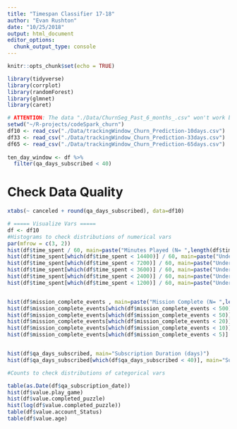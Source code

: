 ```yaml
---
title: "Timespan Classifier 17-18"
author: "Evan Rushton"
date: "10/25/2018"
output: html_document
editor_options: 
  chunk_output_type: console
---
```


```r
knitr::opts_chunk$set(echo = TRUE)
```

```r
library(tidyverse)
library(corrplot)
library(randomForest)
library(glmnet)
library(caret)
```

```r

# ATTENTION: The data "./Data/ChurnSeg_Past_6_months_.csv" won't work because it is aggregated aross subscription duration. Need to constrain the data during aggregation step in JQL as J.F. did in his pull. "./Data/Churn_5-week_windows_Past_3_months.csv" is not up-to-date
setwd("~/R-projects/codeSpark_churn")
df10 <- read_csv("./Data/trackingWindow_Churn_Prediction-10days.csv")
df33 <- read_csv("./Data/trackingWindow_Churn_Prediction-33days.csv")
df65 <- read_csv("./Data/trackingWindow_Churn_Prediction-65days.csv")
   
ten_day_window <- df %>% 
  filter(qa_days_subscribed < 40)
```

# Check Data Quality

```r

xtabs(~ canceled + round(qa_days_subscribed), data=df10)


```



```r
# ===== Visualize Vars =====
df <- df10
#Histograms to check distributions of numerical vars
par(mfrow = c(3, 2)) 
hist(df$time_spent / 60, main=paste("Minutes Played (N= ",length(df$time_spent),")", sep=""), xlab="")
hist(df$time_spent[which(df$time_spent < 14400)] / 60, main=paste("Under 240 mins (N= ",length(df$time_spent[which(df$time_spent < 14400)]),")", sep=""), xlab="")
hist(df$time_spent[which(df$time_spent < 7200)] / 60, main=paste("Under 120 mins (N= ",length(df$time_spent[which(df$time_spent < 7200)]),")", sep=""), xlab="") 
hist(df$time_spent[which(df$time_spent < 3600)] / 60, main=paste("Under 60 mins (N= ",length(df$time_spent[which(df$time_spent < 3600)]),")", sep=""), xlab="") 
hist(df$time_spent[which(df$time_spent < 2400)] / 60, main=paste("Under 40 mins (N= ",length(df$time_spent[which(df$time_spent < 2400)]),")", sep=""), xlab="") 
hist(df$time_spent[which(df$time_spent < 1200)] / 60, main=paste("Under 20 mins (N= ",length(df$time_spent[which(df$time_spent < 1200)]),")", sep=""), xlab="") 


hist(df$mission_complete_events , main=paste("Mission Complete (N= ",length(df$mission_complete_events),")", sep=""), xlab="")
hist(df$mission_complete_events[which(df$mission_complete_events < 500)] , main=paste("Under 500 complete (N= ",length(df$mission_complete_events[which(df$mission_complete_events < 500)]),")", sep=""), xlab="")
hist(df$mission_complete_events[which(df$mission_complete_events < 50)] , main=paste("Under 50 complete (N= ",length(df$mission_complete_events[which(df$mission_complete_events < 50)]),")", sep=""), xlab="")
hist(df$mission_complete_events[which(df$mission_complete_events < 20)] , main=paste("Under 20 complete (N= ",length(df$mission_complete_events[which(df$mission_complete_events < 20)]),")", sep=""), xlab="")
hist(df$mission_complete_events[which(df$mission_complete_events < 10)] , main=paste("Under 10 complete (N= ",length(df$mission_complete_events[which(df$mission_complete_events < 10)]),")", sep=""), xlab="")
hist(df$mission_complete_events[which(df$mission_complete_events < 5)] , main=paste("Under 5 complete (N= ",length(df$mission_complete_events[which(df$mission_complete_events < 5)]),")", sep=""), xlab="")


hist(df$qa_days_subscribed, main="Subscription Duration (days)")
hist(df$qa_days_subscribed[which(df$qa_days_subscribed < 40)], main="Subscription Duration (Under 40 days)")

#Counts to check distributions of categorical vars

table(as.Date(df$qa_subscription_date))
hist(df$value.play_game)
hist(df$value.completed_puzzle)
hist(log(df$value.completed_puzzle))
table(df$value.account_Status)
table(df$value.age)


```

